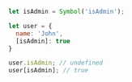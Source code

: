 ```js
let isAdmin = Symbol('isAdmin');

let user = {
  name: 'John',
  [isAdmin]: true
}

user.isAdmin; // undefined
user[isAdmin]; // true
```